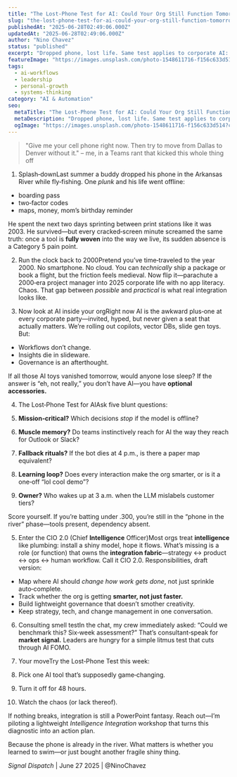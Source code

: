 ```yaml
---
title: "The Lost‑Phone Test for AI: Could Your Org Still Function Tomorrow?"
slug: "the-lost-phone-test-for-ai-could-your-org-still-function-tomorrow"
publishedAt: "2025-06-28T02:49:06.000Z"
updatedAt: "2025-06-28T02:49:06.000Z"
author: "Nino Chavez"
status: "published"
excerpt: "Dropped phone, lost life. Same test applies to corporate AI: if your copilots vanished tomorrow, would work even slow down? The “Lost-Phone Test” exposes integration gaps and makes the case for a Chief Intelligence Officer to weave tools into real workflows."
featureImage: "https://images.unsplash.com/photo-1548611716-f156c633d514?crop=entropy&cs=tinysrgb&fit=max&fm=jpg&ixid=M3wxMTc3M3wwfDF8c2VhcmNofDJ8fGVzc2VudGlhbHN8ZW58MHx8fHwxNzUxMDc4OTIyfDA&ixlib=rb-4.1.0&q=80&w=2000"
tags:
  - ai-workflows
  - leadership
  - personal-growth
  - systems-thinking
category: "AI & Automation"
seo:
  metaTitle: "The Lost‑Phone Test for AI: Could Your Org Still Function Tomorrow?"
  metaDescription: "Dropped phone, lost life. Same test applies to corporate AI: if your copilots vanished tomorrow, would work even slow down? The “Lost-Phone Test” exposes integration gaps and makes the case for a Chief Intelligence Officer to weave tools into real workflows."
  ogImage: "https://images.unsplash.com/photo-1548611716-f156c633d514?crop=entropy&cs=tinysrgb&fit=max&fm=jpg&ixid=M3wxMTc3M3wwfDF8c2VhcmNofDJ8fGVzc2VudGlhbHN8ZW58MHx8fHwxNzUxMDc4OTIyfDA&ixlib=rb-4.1.0&q=80&w=2000"
---
```

> "Give me your cell phone right now. Then try to move from Dallas to Denver without it." – me, in a Teams rant that kicked this whole thing off

1. Splash‑downLast summer a buddy dropped his phone in the Arkansas River while fly‑fishing. One *plunk* and his life went offline:

- boarding pass
- two‑factor codes
- maps, money, mom’s birthday reminder

He spent the next two days sprinting between print stations like it was 2003. He survived—but every cracked‑screen minute screamed the same truth: once a tool is **fully woven** into the way we live, its sudden absence is a Category 5 pain point.

2. Run the clock back to 2000Pretend you’ve time‑traveled to the year 2000. No smartphone. No cloud. You can *technically* ship a package or book a flight, but the friction feels medieval. Now flip it—parachute a 2000‑era project manager into 2025 corporate life with no app literacy. Chaos. That gap between *possible* and *practical* is what real integration looks like.

3. Now look at AI inside your orgRight now AI is the awkward plus‑one at every corporate party—invited, hyped, but never given a seat that actually matters. We’re rolling out copilots, vector DBs, slide gen toys. But:

- Workflows don’t change.
- Insights die in slideware.
- Governance is an afterthought.

If all those AI toys vanished tomorrow, would anyone lose sleep? If the answer is “eh, not really,” you don’t have AI—you have **optional accessories.**

4. The Lost‑Phone Test for AIAsk five blunt questions:

1. **Mission‑critical?** Which decisions *stop* if the model is offline?
2. **Muscle memory?** Do teams instinctively reach for AI the way they reach for Outlook or Slack?
3. **Fallback rituals?** If the bot dies at 4 p.m., is there a paper map equivalent?
4. **Learning loop?** Does every interaction make the org smarter, or is it a one‑off “lol cool demo”?
5. **Owner?** Who wakes up at 3 a.m. when the LLM mislabels customer tiers?

Score yourself. If you’re batting under .300, you’re still in the “phone in the river” phase—tools present, dependency absent.

5. Enter the CIO 2.0 (Chief **Intelligence** Officer)Most orgs treat **intelligence** like plumbing: install a shiny model, hope it flows. What’s missing is a role (or function) that owns the **integration fabric**—strategy ↔ product ↔ ops ↔ human workflow. Call it CIO 2.0. Responsibilities, draft version:

- Map where AI should *change how work gets done*, not just sprinkle auto‑complete.
- Track whether the org is getting **smarter, not just faster.**
- Build lightweight governance that doesn’t smother creativity.
- Keep strategy, tech, and change management in one conversation.

6. Consulting smell testIn the chat, my crew immediately asked: “Could we benchmark this? Six‑week assessment?” That’s consultant‑speak for **market signal.** Leaders are hungry for a simple litmus test that cuts through AI FOMO.

7. Your moveTry the Lost‑Phone Test this week:

1. Pick one AI tool that’s supposedly game‑changing.
2. Turn it off for 48 hours.
3. Watch the chaos (or lack thereof).

If nothing breaks, integration is still a PowerPoint fantasy. Reach out—I’m piloting a lightweight *Intelligence Integration* workshop that turns this diagnostic into an action plan.

Because the phone is already in the river. What matters is whether you learned to swim—or just bought another fragile shiny thing.

*Signal Dispatch* | June 27 2025 | @NinoChavez
